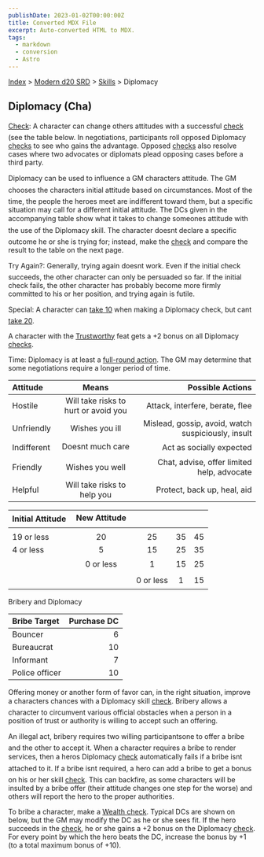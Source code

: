 ```yaml
---
publishDate: 2023-01-02T00:00:00Z
title: Converted MDX File
excerpt: Auto-converted HTML to MDX.
tags:
  - markdown
  - conversion
  - Astro
---
```






[Index](-index) > [Modern d20 SRD](modern-d20-srd-index) > [Skills](modern-d20-srd-skills-index) > Diplomacy





## Diplomacy (Cha)


[Check](modern-d20-srd-skills-skill-basics-php#skill-check-index): A character can change others attitudes with a successful [check](modern-d20-srd-skills-skill-basics-php#skill-check-index) (see the table below. In negotiations, participants roll opposed Diplomacy [checks](modern-d20-srd-skills-skill-basics-php#skill-check-index) to see who gains the advantage. Opposed [checks](modern-d20-srd-wealth-wealth-check) also resolve cases where two advocates or diplomats plead opposing cases before a third party.



Diplomacy can be used to influence a GM characters attitude. The GM chooses the characters initial attitude based on circumstances. Most of the time, the people the heroes meet are indifferent toward them, but a specific situation may call for a different initial attitude. The DCs given in the accompanying table show what it takes to change someones attitude with the use of the Diplomacy skill. The character doesnt
declare a specific outcome he or she is trying for; instead, make the [check](modern-d20-srd-skills-skill-basics-php#skill-check-index) and
compare the result to the table on the next page.


 Try Again?: Generally, trying
  again
  doesnt work. Even if the initial check succeeds, the other character can only be persuaded so far. If the initial check fails, the other character has probably become more firmly committed to his or her position, and trying again is futile.



Special: A character can [take
10](modern-d20-srd-skills-skill-basics-php#take10-index) when making a Diplomacy check, but cant [take
20](modern-d20-srd-skills-skill-basics-php#take20-index).



A character with the [Trustworthy](modern-d20-srd-feats-trustworthy) feat gets a +2 bonus on all Diplomacy [checks](modern-d20-srd-skills-skill-basics-php#skill-check-index).



Time: Diplomacy is at least a [full-round
action](modern-d20-srd-combat-full-round-actions). The GM may determine that some negotiations require a longer period of time.


| Attitude | Means | Possible Actions |
| :---------- | :-------: | ------------------: |
| Hostile | Will take risks to hurt or avoid you | Attack, interfere, berate, flee |
| Unfriendly | Wishes you ill | Mislead, gossip, avoid, watch suspiciously, insult |
| Indifferent | Doesnt much care | Act as socially expected |
| Friendly | Wishes you well | Chat, advise, offer limited help, advocate |
| Helpful | Will take risks to help you | Protect, back up, heal, aid |



| Initial Attitude |  New Attitude  |  |  |  |
| :------------------ | :--------------------------------: | :--: | :--: | --: |
|  |  |  |  |  |
| 19 or less | 20 | 25 | 35 | 45 |
| 4 or less | 5 | 15 | 25 | 35 |
|  | 0 or less | 1 | 15 | 25 |
|  |  | 0 or less | 1 | 15 |




Bribery and Diplomacy


| Bribe Target | Purchase DC |
| :-------------- | -------------: |
| Bouncer | 6 |
| Bureaucrat | 10 |
| Informant | 7 |
| Police officer | 10 |




Offering money or another form of favor can, in the right situation, improve a characters chances with a Diplomacy skill [check](modern-d20-srd-skills-skill-basics-php#skill-check-index). Bribery allows a character to circumvent various official obstacles when a person in a position of trust or authority is willing to accept such an offering.



An illegal act, bribery requires two willing participantsone to offer a bribe
and the other to accept it. When a character requires a bribe to render services,
then a heros Diplomacy [check](modern-d20-srd-skills-skill-basics-php#skill-check-index) automatically
fails if a bribe isnt attached to it. If a bribe isnt required, a hero can
add
a bribe to get a bonus on his or her skill [check](modern-d20-srd-skills-skill-basics-php#skill-check-index). This can backfire, as some
characters will be insulted by a bribe offer (their attitude changes one step
for the worse) and others will report the hero to the proper authorities.



To bribe a character, make a [Wealth
check](modern-d20-srd-wealth-wealth-check). Typical DCs are shown on below, but the GM may modify the DC as he or she sees fit. If the hero succeeds in the [check](modern-d20-srd-wealth-wealth-check), he or she gains a +2 bonus on the Diplomacy [check](modern-d20-srd-equipment-equipment-general). For every point by which the hero beats the DC, increase the bonus by +1 (to a total maximum bonus of +10).




